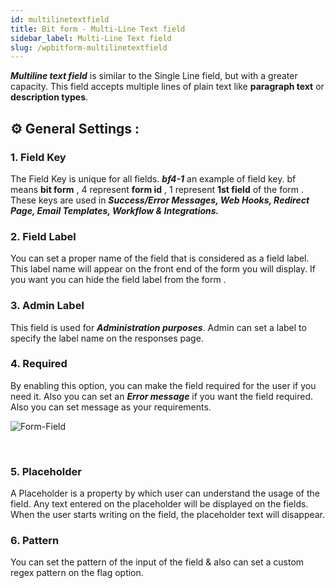 ```yaml
---
id: multilinetextfield
title: Bit form - Multi-Line Text field
sidebar_label: Multi-Line Text field
slug: /wpbitform-multilinetextfield
---
```




***Multiline text field*** is similar to the Single Line field, but with a greater capacity. This field accepts multiple lines of plain text like **paragraph text** or **description types**.


## ⚙ General Settings :

### 1. Field Key
 The Field Key is unique for all fields. **_bf4-1_** an example of field key. bf means **bit form** , 4 represent **form id** , 1 represent **1st field** of the form . These keys are used in **_Success/Error Messages, Web Hooks, Redirect Page, Email Templates, Workflow & Integrations._**
### 2. Field Label
 You can set a proper name of the field that is considered as a field label. This label name will appear on the front end of the form you will display. If you want you can hide the field label from the form .
### 3. Admin Label
 This field is used for ***Administration purposes***. Admin can set a label to specify the label name on the responses page. 
### 4. Required
 By enabling this option, you can make the field required for the user if you need it.  Also you can set an ***Error message*** if you want the field required. Also you can set message as your requirements.
<br/>

 <Image
  src="Field-Types/Multiline-Text-Field-Bit-Form"
  alt="Form-Field"
  w="1900"
  h="350"
 />

<br/>

### 5. Placeholder
 A Placeholder is a property by which user can understand the usage of the field. Any text entered on the placeholder will be displayed on the fields. When the user starts writing on the field, the placeholder text will disappear.
### 6. Pattern
 You can set the pattern of the input of the field & also can set a custom regex pattern on the flag option.